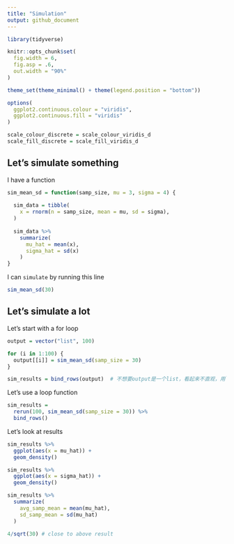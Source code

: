 ```yaml
---
title: "Simulation"
output: github_document
---
```


```r
library(tidyverse)

knitr::opts_chunk$set(
  fig.width = 6,
  fig.asp = .6,
  out.width = "90%"
)

theme_set(theme_minimal() + theme(legend.position = "bottom"))

options(
  ggplot2.continuous.colour = "viridis",
  ggplot2.continuous.fill = "viridis"
)

scale_colour_discrete = scale_colour_viridis_d
scale_fill_discrete = scale_fill_viridis_d
```


## Let's simulate something

I have a function

```r
sim_mean_sd = function(samp_size, mu = 3, sigma = 4) {
  
  sim_data = tibble(
    x = rnorm(n = samp_size, mean = mu, sd = sigma),
  )
  
  sim_data %>% 
    summarize(
      mu_hat = mean(x),
      sigma_hat = sd(x)
    )
}
```

I can `simulate` by running this line
```r
sim_mean_sd(30)
```

## Let's simulate a lot

Let's start with a for loop

```r
output = vector("list", 100)

for (i in 1:100) {
  output[[i]] = sim_mean_sd(samp_size = 30)
}

sim_results = bind_rows(output)  # 不想要output是一个list，看起来不直观，用`bind_rows`变成data set
```

Let's use a loop function

```r
sim_results = 
  rerun(100, sim_mean_sd(samp_size = 30)) %>% 
  bind_rows()
```

Let's look at results

```r
sim_results %>% 
  ggplot(aes(x = mu_hat)) +
  geom_density()

sim_results %>% 
  ggplot(aes(x = sigma_hat)) +
  geom_density()

sim_results %>% 
  summarize(
    avg_samp_mean = mean(mu_hat),
    sd_samp_mean = sd(mu_hat)
  )

4/sqrt(30) # close to above result
```

